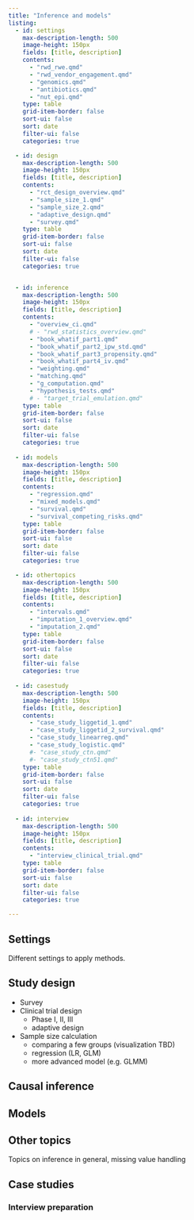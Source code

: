 ```yaml
---
title: "Inference and models"
listing:
  - id: settings
    max-description-length: 500
    image-height: 150px
    fields: [title, description]
    contents: 
      - "rwd_rwe.qmd"
      - "rwd_vendor_engagement.qmd"
      - "genomics.qmd"
      - "antibiotics.qmd"
      - "nut_epi.qmd"
    type: table
    grid-item-border: false
    sort-ui: false
    sort: date
    filter-ui: false
    categories: true

  - id: design
    max-description-length: 500
    image-height: 150px
    fields: [title, description]
    contents: 
      - "rct_design_overview.qmd"
      - "sample_size_1.qmd"
      - "sample_size_2.qmd"
      - "adaptive_design.qmd"
      - "survey.qmd"
    type: table
    grid-item-border: false
    sort-ui: false
    sort: date
    filter-ui: false
    categories: true


  - id: inference
    max-description-length: 500
    image-height: 150px
    fields: [title, description]
    contents: 
      - "overview_ci.qmd"
      # - "rwd_statistics_overview.qmd"
      - "book_whatif_part1.qmd"
      - "book_whatif_part2_ipw_std.qmd"
      - "book_whatif_part3_propensity.qmd"
      - "book_whatif_part4_iv.qmd"
      - "weighting.qmd"
      - "matching.qmd"
      - "g_computation.qmd"
      - "hypothesis_tests.qmd"
      # - "target_trial_emulation.qmd"
    type: table
    grid-item-border: false
    sort-ui: false
    sort: date
    filter-ui: false
    categories: true
    
  - id: models
    max-description-length: 500
    image-height: 150px
    fields: [title, description]
    contents: 
      - "regression.qmd"
      - "mixed_models.qmd"
      - "survival.qmd"
      - "survival_competing_risks.qmd"
    type: table
    grid-item-border: false
    sort-ui: false
    sort: date
    filter-ui: false
    categories: true    

  - id: othertopics
    max-description-length: 500
    image-height: 150px
    fields: [title, description]
    contents: 
      - "intervals.qmd"
      - "imputation_1_overview.qmd"
      - "imputation_2.qmd"
    type: table
    grid-item-border: false
    sort-ui: false
    sort: date
    filter-ui: false
    categories: true    
    
  - id: casestudy
    max-description-length: 500
    image-height: 150px
    fields: [title, description]
    contents: 
      - "case_study_liggetid_1.qmd"
      - "case_study_liggetid_2_survival.qmd"
      - "case_study_linearreg.qmd"
      - "case_study_logistic.qmd"
      #- "case_study_ctn.qmd"
      #- "case_study_ctn51.qmd"
    type: table
    grid-item-border: false
    sort-ui: false
    sort: date
    filter-ui: false
    categories: true  
    
  - id: interview
    max-description-length: 500
    image-height: 150px
    fields: [title, description]
    contents: 
      - "interview_clinical_trial.qmd"
    type: table
    grid-item-border: false
    sort-ui: false
    sort: date
    filter-ui: false
    categories: true  

---
```


## Settings

Different settings to apply methods.

::: {#settings}
:::

## Study design

* Survey
* Clinical trial design
  * Phase I, II, III
  * adaptive design
* Sample size calculation
  * comparing a few groups (visualization TBD)
  * regression (LR, GLM)
  * more advanced model (e.g. GLMM)


::: {#design}
:::


## Causal inference


::: {#inference}
:::



## Models

::: {#models}
:::


## Other topics

Topics on inference in general, missing value handling

::: {#othertopics}
:::


## Case studies

::: {#casestudy}
:::


### Interview preparation

::: {#interview}
:::



